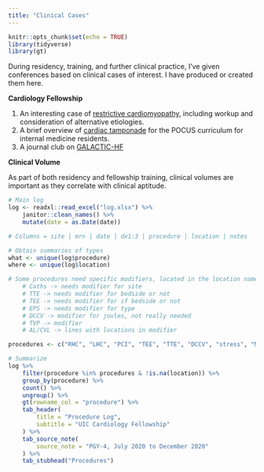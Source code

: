 ```yaml
---
title: "Clinical Cases"
---
```


```r
knitr::opts_chunk$set(echo = TRUE)
library(tidyverse)
library(gt)
```

During residency, training, and further clinical practice, I've given conferences based on clinical cases of interest. I have produced or created them here.

**Cardiology Fellowship**

1.  An interesting case of [restrictive cardiomyopathy](https://asshah4.github.io/clinical/cases/12-14-20_biatrial-enlargement/biatrial-enlargement.html), including workup and consideration of alternative etiologies.
1.  A brief overview of [cardiac tamponade](https://asshah4.github.io/clinical/cases/12-23-20_pocus-cardiac-tamponade/pocus-cardiac-tamponade.html) for the POCUS curriculum for internal medicine residents.
1. A journal club on [GALACTIC-HF](https://asshah4.github.io/clinical/journal_club/02-01-21_galactic-hf/galactic-hf.html)

**Clinical Volume**

As part of both residency and fellowship training, clinical volumes are important as they correlate with clinical aptitude.

```r
# Main log
log <- readxl::read_excel("log.xlsx") %>%
	janitor::clean_names() %>%
	mutate(date = as.Date(date)) 

# Columns = site | mrn | date | dx1:3 | procedure | location | notes

# Obtain summaries of types
what <- unique(log$procedure)
where <- unique(log$location)

# Some procedures need specific modifiers, located in the location name
	# Caths -> needs modifier for site
	# TTE -> needs modifier for bedside or not
	# TEE -> needs modifier for if bedside or not
	# EPS -> needs modifier for type
	# DCCV -> modifier for joules, not really needed
	# TVP -> modifier
	# AL/CVL -> lines with locations in modifier

procedures <- c("RHC", "LHC", "PCI", "TEE", "TTE", "DCCV", "stress", "MRI", "TVP", "device interrogation", "pacemaker/ICD", "EPS", "pericardiocentesis")

# Summarize
log %>%
	filter(procedure %in% procedures & !is.na(location)) %>%
	group_by(procedure) %>%
	count() %>%
	ungroup() %>%
	gt(rowname_col = "procedure") %>%
	tab_header(
		title = "Procedure Log",
		subtitle = "UIC Cardiology Fellowship"
	) %>%
	tab_source_note(
		source_note = "PGY-4, July 2020 to December 2020"
	) %>%
	tab_stubhead("Procedures") 
```
